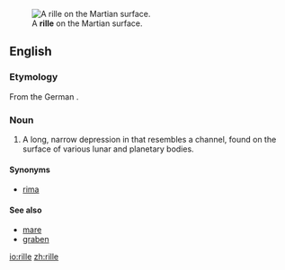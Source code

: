 [[Image:PIA08598 modest.jpg|thumb|A '''rille''' on the Martian surface.]]
==English==
===Etymology===

From the German {{term|Rille||channel}}.


===Noun===
{{en-noun}}

# {{planetology}} A long, narrow depression in that resembles a channel, found on the surface of various lunar and planetary bodies.

====Synonyms====
*[[rima]]
====See also====
*[[mare]]
*[[graben]]

[[io:rille]]
[[zh:rille]]